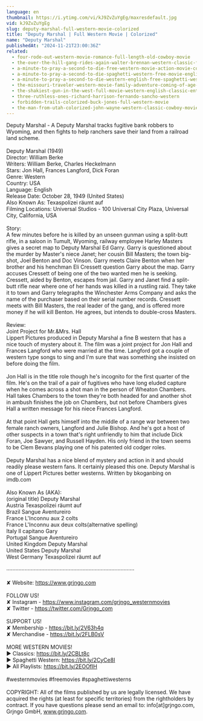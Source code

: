 ```yaml
---
language: en
thumbnail: https://i.ytimg.com/vi/kJ9ZvZuYgEg/maxresdefault.jpg
vid: kJ9ZvZuYgEg
slug: deputy-marshal-full-western-movie-colorized
title: "Deputy Marshal | Full Western Movie | Colorized"
name: "Deputy Marshal"
publishedAt: "2024-11-21T23:00:36Z"
related:
  - four-rode-out-western-movie-romance-full-length-old-cowboy-movie
  - the-over-the-hill-gang-rides-again-walter-brennan-western-classic-film-free-cowboy-movie
  - a-minute-to-pray-a-second-to-die-free-western-movie-action-movie-cowboys-full-movies
  - a-minute-to-pray-a-second-to-die-spaghetti-western-free-movie-english
  - a-minute-to-pray-a-second-to-die-western-english-free-spaghetti-western
  - the-missouri-traveler-western-movie-family-adventure-coming-of-age-english-free-movie-full
  - the-shakiest-gun-in-the-west-full-movie-western-english-classic-entire-film-full-free-movies
  - three-ruthless-ones-richard-harrison-fernando-sancho-western
  - forbidden-trails-colorized-buck-jones-full-western-movie
  - the-man-from-utah-colorized-john-wayne-western-classic-cowboy-movie
---
```


Deputy Marshal - A Deputy Marshal tracks fugitive bank robbers to Wyoming, and then fights to help ranchers save their land from a railroad land scheme.<br />
<br />
Deputy Marshal (1949)<br />
Director: William Berke<br />
Writers: William Berke, Charles Heckelmann<br />
Stars: Jon Hall, Frances Langford, Dick Foran<br />
Genre: Western<br />
Country: USA<br />
Language: English<br />
Release Date: October 28, 1949 (United States)<br />
Also Known As: Texaspolizei räumt auf<br />
Filming Locations: Universal Studios - 100 Universal City Plaza, Universal City, California, USA<br />
<br />
Story:<br />
A few minutes before he is killed by an unseen gunman using a split-butt rifle, in a saloon in Tumult, Wyoming, railway employee Harley Masters gives a secret map to Deputy Marshal Ed Garry. Garry is questioned about the murder by Master's niece Janet; her cousin Bill Masters; the town big-shot, Joel Benton and Doc Vinson. Garry meets Claire Benton when her brother and his henchman Eli Cressett question Garry about the map. Garry accuses Cressett of being one of the two wanted men he is seeking. Cressett, aided by Benton, escapes from jail. Garry and Janet find a split-butt rifle near where one of her hands was killed in a rustling raid. They take it to town and Garry telegraphs the Winchester Arms Company and asks the name of the purchaser based on their serial number records. Cressett meets with Bill Masters, the real leader of the gang, and is offered more money if he will kill Benton. He agrees, but intends to double-cross Masters.<br />
<br />
Review:<br />
Joint Project for Mr.&Mrs. Hall<br />
Lippert Pictures produced in Deputy Marshal a fine B western that has a nice touch of mystery about it. The film was a joint project for Jon Hall and Frances Langford who were married at the time. Langford got a couple of western type songs to sing and I'm sure that was something she insisted on before doing the film.<br />
<br />
Jon Hall is in the title role though he's incognito for the first quarter of the film. He's on the trail of a pair of fugitives who have long eluded capture when he comes across a shot man in the person of Wheaton Chambers. Hall takes Chambers to the town they're both headed for and another shot in ambush finishes the job on Chambers, but not before Chambers gives Hall a written message for his niece Frances Langford.<br />
<br />
At that point Hall gets himself into the middle of a range war between two female ranch owners, Langford and Julie Bishop. And he's got a host of other suspects in a town that's right unfriendly to him that include Dick Foran, Joe Sawyer, and Russell Hayden. His only friend in the town seems to be Clem Bevans playing one of his patented old codger roles.<br />
<br />
Deputy Marshal has a nice blend of mystery and action in it and should readily please western fans. It certainly pleased this one. Deputy Marshal is one of Lippert Pictures better westerns. Written by bkoganbing on imdb.com<br />
<br />
Also Known As (AKA):<br />
(original title) Deputy Marshal<br />
Austria Texaspolizei räumt auf<br />
Brazil Sangue Aventureiro<br />
France L'Inconnu aux 2 colts<br />
France L'Inconnu aux deux colts(alternative spelling)<br />
Italy Il capitano Gary<br />
Portugal Sangue Aventureiro<br />
United Kingdom Deputy Marshal<br />
United States Deputy Marshal<br />
West Germany Texaspolizei räumt auf<br />
<br />
····················································································<br />
<br />
✘ Website: https://www.grjngo.com<br />
<br />
FOLLOW US!<br />
✘ Instagram - https://www.instagram.com/grjngo_westernmovies<br />
✘ Twitter - https://twitter.com/Grjngo_com<br />
<br />
SUPPORT US!<br />
✘ Membership - https://bit.ly/2V63h4q<br />
✘ Merchandise - https://bit.ly/2FLB0sV<br />
<br />
MORE WESTERN MOVIES! <br />
► Classics: https://bit.ly/2CBLt8c <br />
► Spaghetti Western: https://bit.ly/2CyCe8I <br />
► All Playlists: https://bit.ly/2EOOfIH <br />
<br />
#westernmovies #freemovies #spaghettiwesterns<br />
<br />
COPYRIGHT: All of the films published by us are legally licensed. We have acquired the rights (at least for specific territories) from the rightholders by contract. If you have questions please send an email to: info[at]grjngo.com, Grjngo GmbH, www.grjngo.com.